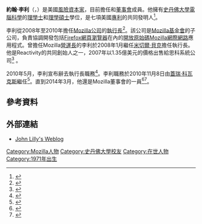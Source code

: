 {{noteTA
|G1=IT
|1=zh-cn:斯坦福大学; zh-sg:斯坦福大学; zh-tw:史丹佛大學; zh-hk:史丹福大學; zh-mo:史丹福大學;
|2=zh-cn:计算机科学; zh-tw:電腦科學;
}}
{{Infobox Person 
| name        = 約翰‧李利
| image       = John Lilly of Mozilla.jpg
| imagesize   = 
| caption     = 
| birth_date  = 
| birth_place =
| nationality = {{USA}}
| education   = 
| occupation  = Mozilla公司執行長（2008年─2010年）
| residence   = 
| spouse      = 
| parents     =
| website     = 
| religion    = 
}}
'''約翰·李利'''（{{Lang-en|'''John Lilly'''}}，{{bd|1971年}}）是美國[[創業投資|風險資本家]]，目前擔任{{link-en|開放原始碼應用基金會|Open Source Applications Foundation}}和{{link-en|美國程式碼|Code for America}}[[董事會|董事會]]成員。他擁有[[史丹佛大學|史丹佛大學]][[電腦科學|電腦科學]]的[[理學士|理學士]]和[[理學碩士|理學碩士]]學位，是七項美國[[專利|專利]]的共同發明人<ref name=greylock_bio>{{cite web|title=Greylock Partners - John Lilly|url=http://www.greylock.com/teams/14-John-Lilly|publisher=Greylock Partners|accessdate=29 September 2011|archiveurl=https://web.archive.org/web/20111001134242/http://greylock.com/teams/14-John-Lilly|archivedate=2011-10-01|deadurl=yes}}</ref>。

李利從2008年至2010年擔任[[Mozilla公司|Mozilla公司]]的[[執行長|執行長]]<ref>{{cite web |url=http://mashable.com/2008/01/07/mozilla-names-john-lilly-as-new-ceo/ |title=Mozilla Names John Lilly as New CEO |publisher=Mashable |date=2008-01-07 |accessdate=2015-08-30 |archive-date=2015-09-06 |archive-url=https://web.archive.org/web/20150906024204/http://mashable.com/2008/01/07/mozilla-names-john-lilly-as-new-ceo/ |dead-url=no }}</ref>。該公司是[[Mozilla基金會|Mozilla基金會]]的子公司，負責協調開發包括[[Firefox|Firefox]][[網頁瀏覽器|網頁瀏覽器]]在內的[[開放原始碼|開放原始碼]][[Mozilla|Mozilla]][[網際網路|網際網路]]應用程式。曾擔任Mozilla[[營運長|營運長]]的李利於2008年1月繼任[[米切爾·貝克|米切爾·貝克]]擔任執行長。他是Reactivity的共同創始人之一，2007年以1.35億美元的價格出售給思科系統公司<ref>{{cite web|url=http://www.dailytech.com/Cisco+Buys+Reactivity+Inc+for+135+Million/article6178.htm|title=Cisco Buys Reactivity Inc. for $135 Million|first=Tuan|last=Nguyen|date=February 21, 2007|accessdate=2015-11-25|archiveurl=https://web.archive.org/web/20151126083222/http://www.dailytech.com/Cisco+Buys+Reactivity+Inc+for+135+Million/article6178.htm|archivedate=2015-11-26|deadurl=yes}}</ref> 。

2010年5月，李利宣布辭去執行長職務<ref>{{cite web|url=http://blog.mozilla.com/blog/2010/10/14/introducing-our-new-ceo-gary-kovacs|title=Introducing our new CEO: Gary Kovacs|accessdate=2017-12-02|archive-date=2012-04-02|archive-url=https://web.archive.org/web/20120402215035/http://blog.mozilla.com/blog/2010/10/14/introducing-our-new-ceo-gary-kovacs/|dead-url=no}}</ref>。李利職務於2010年11月8日由[[蓋瑞·科瓦克斯|蓋瑞·科瓦克斯]]繼任<ref>{{cite web|url=http://www.zdnet.com/blog/btl/new-mozilla-ceo-knows-mobile-user-interface/40445|title=New Mozilla CEO knows mobile, user interface|accessdate=2015-08-30|archive-date=2014-11-11|archive-url=https://web.archive.org/web/20141111153531/http://www.zdnet.com/blog/btl/new-mozilla-ceo-knows-mobile-user-interface/40445|dead-url=no}}</ref>。直到2014年3月，他還是Mozilla董事會的一員<ref>{{cite web|title=Leaving Mozilla’s Board|url=http://lilly.tumblr.com/post/80602489104/leaving-mozillas-board|accessdate=2014-03-28|archive-date=2014-03-29|archive-url=https://web.archive.org/web/20140329095351/http://lilly.tumblr.com/post/80602489104/leaving-mozillas-board|dead-url=no}}</ref><ref>{{cite web|title=Three Mozilla Board Members Resign over Choice of New CEO|url=https://blogs.wsj.com/digits/2014/03/28/three-mozilla-board-members-resign-over-choice-of-new-ceo/|publisher=wsj.com|accessdate=2014-03-28|archive-date=2018-10-07|archive-url=https://archive.today/20181007223214/https://blogs.wsj.com/digits/2014/03/28/three-mozilla-board-members-resign-over-choice-of-new-ceo/|dead-url=no}}</ref>。

== 參考資料 ==
{{reflist}}

== 外部連結 ==
* [http://john.jubjubs.net/ John Lilly's Weblog] {{Wayback|url=http://john.jubjubs.net/ |date=20100611003851 }}

{{s-start}}
{{s-bef|before=[[米切爾·貝克|米切爾·貝克]]}}
{{s-ttl|title=[[Mozilla公司|Mozilla公司]]執行長
|years=2008年1月7日–2010年10月14日}}
{{s-aft|after=[[蓋瑞·科瓦克斯|蓋瑞·科瓦克斯]]}}
{{s-end}}

{{DEFAULTSORT: Lily, John}}
[[Category:Mozilla人物|Category:Mozilla人物]]
[[Category:史丹佛大學校友|Category:史丹佛大學校友]]
[[Category:在世人物|Category:在世人物]]
[[Category:1971年出生|Category:1971年出生]]